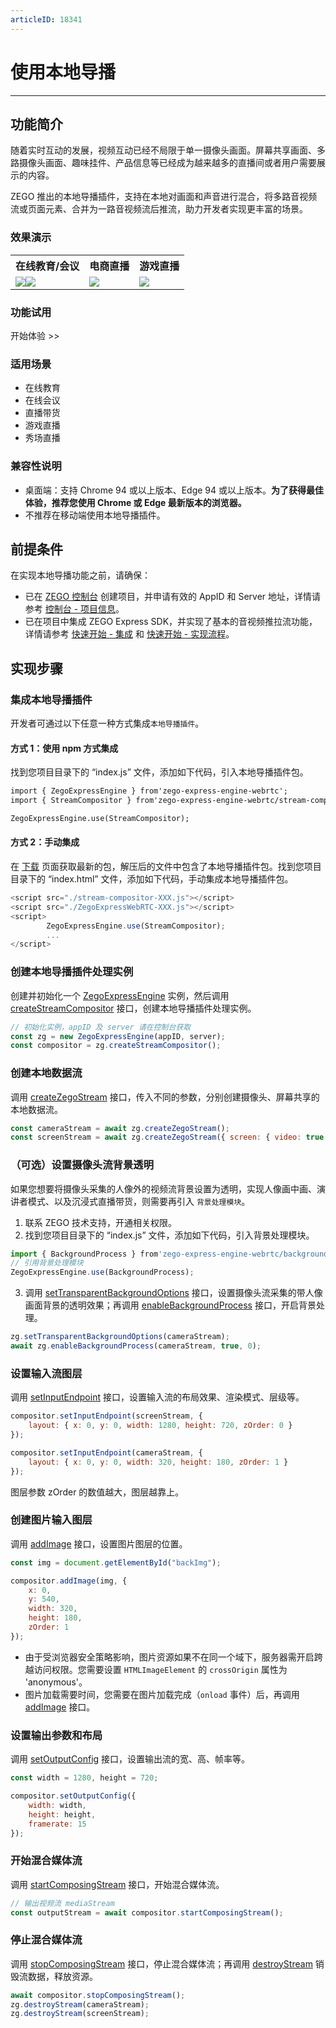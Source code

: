 ```yaml
---
articleID: 18341
---
```

# 使用本地导播

- - -

## 功能简介


随着实时互动的发展，视频互动已经不局限于单一摄像头画面。屏幕共享画面、多路摄像头画面、趣味挂件、产品信息等已经成为越来越多的直播间或者用户需要展示的内容。

ZEGO 推出的本地导播插件，支持在本地对画面和声音进行混合，将多路音视频流或页面元素、合并为一路音视频流后推流，助力开发者实现更丰富的场景。

### 效果演示

<table>
  
<tbody><tr>
<th>在线教育/会议</th>
<th>电商直播</th>
<th>游戏直播</th>
</tr>
<tr>
<td><Frame width="512" height="auto" caption=""><img src="https://media-resource.spreading.io/docuo/workspace740/af061ebc6eaf0f12ae9e7f72235bd04e/35da73d68d.png" /></Frame><Frame width="512" height="auto" caption=""><img src="https://media-resource.spreading.io/docuo/workspace740/af061ebc6eaf0f12ae9e7f72235bd04e/19258ba8aa.png" /></Frame></td>
<td><Frame width="512" height="auto" caption=""><img src="https://media-resource.spreading.io/docuo/workspace740/af061ebc6eaf0f12ae9e7f72235bd04e/953330e49e.png" /></Frame></td>
<td><Frame width="512" height="auto" caption=""><img src="https://media-resource.spreading.io/docuo/workspace740/af061ebc6eaf0f12ae9e7f72235bd04e/363fd4daa6.png" /></Frame></td>
</tr>
</tbody></table>

### 功能试用

<CardGroup cols={2}>
  <Card title="本地导播插件" href="https://zegoim.github.io/express-demo-web/src/Examples/Others/StreamCompositor/index.html">
  开始体验 >>
</Card>
</CardGroup>

### 适用场景

- 在线教育
- 在线会议
- 直播带货
- 游戏直播
- 秀场直播

### 兼容性说明

- 桌面端：支持 Chrome 94 或以上版本、Edge 94 或以上版本。**为了获得最佳体验，推荐您使用 Chrome 或 Edge 最新版本的浏览器。**
- 不推荐在移动端使用本地导播插件。


## 前提条件

在实现本地导播功能之前，请确保：

- 已在 [ZEGO 控制台](https://console.zego.im) 创建项目，并申请有效的 AppID 和 Server 地址，详情请参考 [控制台 - 项目信息](#12107)。
- 已在项目中集成 ZEGO Express SDK，并实现了基本的音视频推拉流功能，详情请参考 [快速开始 - 集成](!ExpressVideoSDK-Integration/SDK_Integration) 和 [快速开始 - 实现流程](!ExpressVideoSDK-Integration/Solution_Implementation)。


## 实现步骤

### 集成本地导播插件

开发者可通过以下任意一种方式集成`本地导播插件`。

#### 方式 1：使用 npm 方式集成

找到您项目目录下的 “index.js” 文件，添加如下代码，引入本地导播插件包。

```html
import { ZegoExpressEngine } from'zego-express-engine-webrtc';
import { StreamCompositor } from'zego-express-engine-webrtc/stream-compositor';

ZegoExpressEngine.use(StreamCompositor);
```

#### 方式 2：手动集成

在 [下载](!DownloadSDK/DownloadSDK) 页面获取最新的包，解压后的文件中包含了本地导播插件包。找到您项目目录下的 “index.html” 文件，添加如下代码，手动集成本地导播插件包。

```javascript
<script src="./stream-compositor-XXX.js"></script>
<script src="./ZegoExpressWebRTC-XXX.js"></script>
<script>
        ZegoExpressEngine.use(StreamCompositor);
        ...
</script>
```

### 创建本地导播插件处理实例

创建并初始化一个 [ZegoExpressEngine](@-ZegoExpressEngine) 实例，然后调用 [createStreamCompositor](@createStreamCompositor) 接口，创建本地导播插件处理实例。

```javascript
// 初始化实例，appID 及 server 请在控制台获取
const zg = new ZegoExpressEngine(appID, server);
const compositor = zg.createStreamCompositor();
```

### 创建本地数据流

调用 [createZegoStream](@createZegoStream) 接口，传入不同的参数，分别创建摄像头、屏幕共享的本地数据流。

```javascript
const cameraStream = await zg.createZegoStream();
const screenStream = await zg.createZegoStream({ screen: { video: true } });
```

### （可选）设置摄像头流背景透明

如果您想要将摄像头采集的人像外的视频流背景设置为透明，实现人像画中画、演讲者模式、以及沉浸式直播带货，则需要再引入 `背景处理模块`。

1. 联系 ZEGO 技术支持，开通相关权限。
2. 找到您项目目录下的 “index.js” 文件，添加如下代码，引入背景处理模块。

```javascript
import { BackgroundProcess } from'zego-express-engine-webrtc/background-process';
// 引用背景处理模块
ZegoExpressEngine.use(BackgroundProcess);
```

3. 调用 [setTransparentBackgroundOptions](@setTransparentBackgroundOptions) 接口，设置摄像头流采集的带人像画面背景的透明效果；再调用 [enableBackgroundProcess](@enableBackgroundProcess) 接口，开启背景处理。
   
```javascript
zg.setTransparentBackgroundOptions(cameraStream);
await zg.enableBackgroundProcess(cameraStream, true, 0);
```

### 设置输入流图层

调用 [setInputEndpoint](@setInputEndpoint) 接口，设置输入流的布局效果、渲染模式、层级等。

```javascript
compositor.setInputEndpoint(screenStream, {
    layout: { x: 0, y: 0, width: 1280, height: 720, zOrder: 0 }
});

compositor.setInputEndpoint(cameraStream, {
    layout: { x: 0, y: 0, width: 320, height: 180, zOrder: 1 }
});
```

<Note title="说明">


图层参数 zOrder 的数值越大，图层越靠上。

</Note>




### 创建图片输入图层

调用 [addImage](@addImage) 接口，设置图片图层的位置。
   
```javascript
const img = document.getElementById("backImg");

compositor.addImage(img, {
    x: 0,
    y: 540,
    width: 320,
    height: 180,
    zOrder: 1
});
```

<Warning title="注意">


- 由于受浏览器安全策略影响，图片资源如果不在同一个域下，服务器需开启跨越访问权限。您需要设置 `HTMLImageElement` 的 `crossOrigin` 属性为 'anonymous'。
- 图片加载需要时间，您需要在图片加载完成（`onload` 事件）后，再调用 [addImage](@addImage) 接口。

</Warning>



### 设置输出参数和布局

调用 [setOutputConfig](@setOutputConfig) 接口，设置输出流的宽、高、帧率等。

```javascript
const width = 1280, height = 720;

compositor.setOutputConfig({
    width: width,
    height: height,
    framerate: 15
});
```

### 开始混合媒体流

调用 [startComposingStream](@startComposingStream) 接口，开始混合媒体流。

```javascript
// 输出视频流 mediaStream
const outputStream = await compositor.startComposingStream();
```

### 停止混合媒体流

调用 [stopComposingStream](@stopComposingStream) 接口，停止混合媒体流；再调用 [destroyStream](@destroyStream) 销毁流数据，释放资源。

```javascript
await compositor.stopComposingStream();
zg.destroyStream(cameraStream);
zg.destroyStream(screenStream);
```

